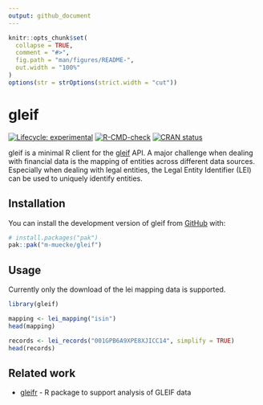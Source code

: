```yaml
---
output: github_document
---
```


<!-- README.md is generated from README.Rmd. Please edit that file -->

```r
knitr::opts_chunk$set(
  collapse = TRUE,
  comment = "#>",
  fig.path = "man/figures/README-",
  out.width = "100%"
)
options(str = strOptions(strict.width = "cut"))
```

# gleif

<!-- badges: start -->
[![Lifecycle: experimental](https://img.shields.io/badge/lifecycle-experimental-orange.svg)](https://lifecycle.r-lib.org/articles/stages.html#experimental)
[![R-CMD-check](https://github.com/m-muecke/gleif/actions/workflows/R-CMD-check.yaml/badge.svg)](https://github.com/m-muecke/gleif/actions/workflows/R-CMD-check.yaml)
[![CRAN status](https://www.r-pkg.org/badges/version/gleif)](https://CRAN.R-project.org/package=gleif)
<!-- badges: end -->

gleif is a minimal R client for the [gleif](https://www.gleif.org) API.
A major challenge when dealing with financial data is the mapping of entities across different data sources.
Especially when dealing with legal entities, the Legal Entity Identifier (LEI) can be used to uniquely identify entities.

## Installation

You can install the development version of gleif from [GitHub](https://github.com/) with:

```r
# install.packages("pak")
pak::pak("m-muecke/gleif")
```

## Usage

Currently only the download of the lei mapping data is supported.

```r
library(gleif)

mapping <- lei_mapping("isin")
head(mapping)

records <- lei_records("001GPB6A9XPE8XJICC14", simplify = TRUE)
head(records)
```

## Related work

- [gleifr](https://github.com/Financial-Times/gleifr) - R package to support analysis of GLEIF data
